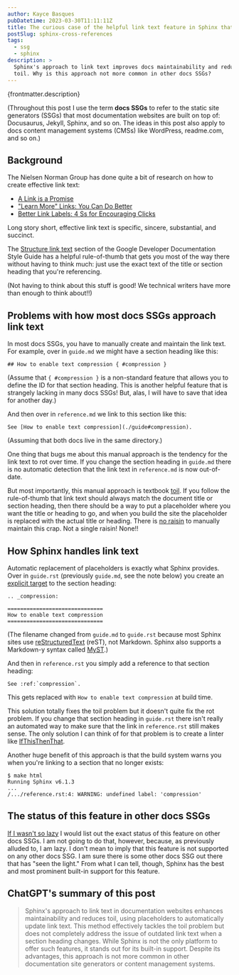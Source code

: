 ```yaml
---
author: Kayce Basques
pubDatetime: 2023-03-30T11:11:11Z
title: The curious case of the helpful link text feature in Sphinx that is strangely missing in other docs SSGs
postSlug: sphinx-cross-references
tags:
  - ssg
  - sphinx
description: >
  Sphinx's approach to link text improves docs maintainability and reduces
  toil. Why is this approach not more common in other docs SSGs?
---
```


<p>{frontmatter.description}</p>

(Throughout this post I use the term **docs SSGs** to refer to the static site
generators (SSGs) that most documentation websites are built on top of:
Docusaurus, Jekyll, Sphinx, and so on. The ideas in this post also apply to docs
content management systems (CMSs) like WordPress, readme.com, and so on.)

## Background

The Nielsen Norman Group has done quite a bit of research on how to create
effective link text:

* [A Link is a Promise]
* ["Learn More" Links: You Can Do Better]
* [Better Link Labels: 4 Ss for Encouraging Clicks]

Long story short, effective link text is specific, sincere, substantial, and
succinct.

The [Structure link text] section of the Google Developer Documentation Style
Guide has a helpful rule-of-thumb that gets you most of the way there without
having to think much: just use the exact text of the title or section heading
that you're referencing.

(Not having to think about this stuff is good! We technical writers have more
than enough to think about!!)

## Problems with how most docs SSGs approach link text

In most docs SSGs, you have to manually create and maintain the link text.
For example, over in `guide.md` we might have a section heading like this:

```
## How to enable text compression { #compression }
```

(Assume that `{ #compression }` is a non-standard feature that allows you
to define the ID for that section heading. This is another helpful feature that
is strangely lacking in many docs SSGs! But, alas, I will have to save that
idea for another day.)

And then over in `reference.md` we link to this section like this:

```
See [How to enable text compression](./guide#compression).
```

(Assuming that both docs live in the same directory.)

One thing that bugs me about this manual approach is the tendency for the link
text to rot over time. If you change the section heading in `guide.md` there
is no automatic detection that the link text in `reference.md` is now
out-of-date.

But most importantly, this manual approach is textbook [toil]. If you follow
the rule-of-thumb that link text should always match the document title or
section heading, then there should be a way to put a placeholder where you want
the title or heading to go, and when you build the site the placeholder is replaced
with the actual title or heading. There is [no raisin] to manually maintain
this crap. Not a single raisin! None!!

## How Sphinx handles link text

Automatic replacement of placeholders is exactly what Sphinx provides. Over in
`guide.rst` (previously `guide.md`, see the note below) you create an
[explicit target] to the section heading:

```
.. _compression:

==============================
How to enable text compression
==============================
```

(The filename changed from `guide.md` to `guide.rst` because most Sphinx sites
use [reStructuredText] (reST), not Markdown. Sphinx also supports a Markdown-y
syntax called [MyST].)

And then in `reference.rst` you simply add a reference to that section heading:

```
See :ref:`compression`.
```

This gets replaced with `How to enable text compression` at build time.

This solution totally fixes the toil problem but it doesn't quite fix the rot
problem. If you change that section heading in `guide.rst` there isn't really an
automated way to make sure that the link in `reference.rst` still makes sense.
The only solution I can think of for that problem is to create a linter like
[IfThisThenThat].

Another huge benefit of this approach is that the build system warns you when
you're linking to a section that no longer exists:

```
$ make html
Running Sphinx v6.1.3
...
/.../reference.rst:4: WARNING: undefined label: 'compression'
```

## The status of this feature in other docs SSGs

[If I wasn't so lazy] I would list out the exact status of this feature on
other docs SSGs. I am not going to do that, however, because, as previously
alluded to, I am lazy. I don't mean to imply that this feature is not supported
on any other docs SSG. I am sure there is some other docs SSG out there that
has "seen the light." From what I can tell, though, Sphinx has the best and
most prominent built-in support for this feature.

## ChatGPT's summary of this post

> Sphinx's approach to link text in documentation websites enhances
> maintainability and reduces toil, using placeholders to automatically update
> link text. This method effectively tackles the toil problem but does not
> completely address the issue of outdated link text when a section heading
> changes. While Sphinx is not the only platform to offer such features, it
> stands out for its built-in support. Despite its advantages, this approach is
> not more common in other documentation site generators or content management
> systems.

[explicit target]: https://docs.readthedocs.io/en/stable/guides/cross-referencing-with-sphinx.html#explicit-targets
[Sphinx]: https://www.sphinx-doc.org
[Structure link text]: https://developers.google.com/style/link-text#structure-link-text
[A Link is a Promise]: https://www.nngroup.com/articles/link-promise/
["Learn More" Links: You Can Do Better]: https://www.nngroup.com/articles/learn-more-links/
[Better Link Labels: 4 Ss for Encouraging Clicks]: https://www.nngroup.com/articles/better-link-labels/
[toil]: https://sre.google/sre-book/eliminating-toil/
[no raisin]: https://www.youtube.com/watch?v=V3ZUhWuiQ20
[MyST]: https://myst-parser.readthedocs.io/en/latest/
[reStructuredText]: https://www.sphinx-doc.org/en/master/usage/restructuredtext/index.html
[IfThisThenThat]: https://fuchsia.dev/fuchsia-src/development/source_code/presubmit_checks#ifthisthenthat
[If I wasn't so lazy]: https://www.youtube.com/watch?v=siGFs_NhcOk
